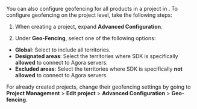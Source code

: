
You can also configure geofencing for all products in a project in <Vg k="CONSOLE" />.
To configure geofencing on the project level, take the following steps:

1. When creating a project, expand **Advanced Configuration**.

2. Under **Geo-Fencing**, select one of the following options:

* **Global**: Select to include all territories.
* **Designated areas**: Select the territories where SDK is specifically **allowed** to connect to Agora servers.
* **Excluded areas**: Select the territories where SDK is specifically **not allowed** to connect to Agora servers.

For already created projects, change their geofencing settings by going to **Project Management** > **Edit project** > **Advanced Configuration** > **Geo-fencing**.
